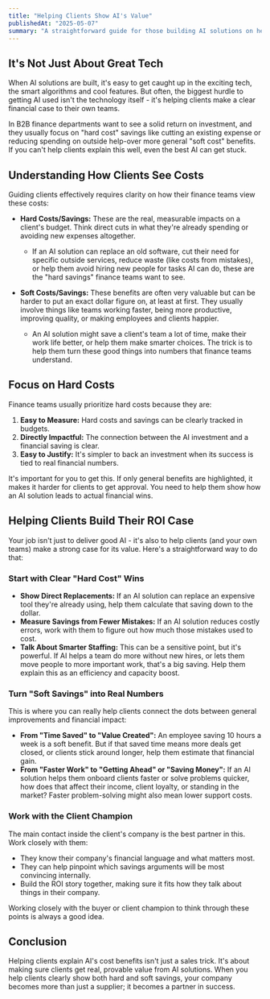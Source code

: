 ```yaml
---
title: "Helping Clients Show AI's Value"
publishedAt: "2025-05-07"
summary: "A straightforward guide for those building AI solutions on helping clients explain AI's hard and soft cost savings to get buy-in and prove its worth."
---
```


## It's Not Just About Great Tech

When AI solutions are built, it's easy to get caught up in the exciting tech, the smart algorithms and cool features. But often, the biggest hurdle to getting AI used isn't the technology itself - it's helping clients make a clear financial case to their own teams.

In B2B finance departments want to see a solid return on investment, and they usually focus on "hard cost" savings like cutting an existing expense or reducing spending on outside help-over more general "soft cost" benefits. If you can't help clients explain this well, even the best AI can get stuck.

## Understanding How Clients See Costs

Guiding clients effectively requires clarity on how their finance teams view these costs:

- **Hard Costs/Savings:** These are the real, measurable impacts on a client's budget. Think direct cuts in what they're already spending or avoiding new expenses altogether.

  - If an AI solution can replace an old software, cut their need for specific outside services, reduce waste (like costs from mistakes), or help them avoid hiring new people for tasks AI can do, these are the "hard savings" finance teams want to see.

- **Soft Costs/Savings:** These benefits are often very valuable but can be harder to put an exact dollar figure on, at least at first. They usually involve things like teams working faster, being more productive, improving quality, or making employees and clients happier.
  - An AI solution might save a client's team a lot of time, make their work life better, or help them make smarter choices. The trick is to help them turn these good things into numbers that finance teams understand.

## Focus on Hard Costs

Finance teams usually prioritize hard costs because they are:

1.  **Easy to Measure:** Hard costs and savings can be clearly tracked in budgets.
2.  **Directly Impactful:** The connection between the AI investment and a financial saving is clear.
3.  **Easy to Justify:** It's simpler to back an investment when its success is tied to real financial numbers.

It's important for you to get this. If only general benefits are highlighted, it makes it harder for clients to get approval. You need to help them show how an AI solution leads to actual financial wins.

## Helping Clients Build Their ROI Case

Your job isn't just to deliver good AI - it's also to help clients (and your own teams) make a strong case for its value. Here's a straightforward way to do that:

### Start with Clear "Hard Cost" Wins

- **Show Direct Replacements:** If an AI solution can replace an expensive tool they're already using, help them calculate that saving down to the dollar.
- **Measure Savings from Fewer Mistakes:** If an AI solution reduces costly errors, work with them to figure out how much those mistakes used to cost.
- **Talk About Smarter Staffing:** This can be a sensitive point, but it's powerful. If AI helps a team do more without new hires, or lets them move people to more important work, that's a big saving. Help them explain this as an efficiency and capacity boost.

### Turn "Soft Savings" into Real Numbers

This is where you can really help clients connect the dots between general improvements and financial impact:

- **From "Time Saved" to "Value Created":** An employee saving 10 hours a week is a soft benefit. But if that saved time means more deals get closed, or clients stick around longer, help them estimate that financial gain.
- **From "Faster Work" to "Getting Ahead" or "Saving Money":** If an AI solution helps them onboard clients faster or solve problems quicker, how does that affect their income, client loyalty, or standing in the market? Faster problem-solving might also mean lower support costs.

### Work with the Client Champion

The main contact inside the client's company is the best partner in this. Work closely with them:

- They know their company's financial language and what matters most.
- They can help pinpoint which savings arguments will be most convincing internally.
- Build the ROI story together, making sure it fits how they talk about things in their company.

Working closely with the buyer or client champion to think through these points is always a good idea.

## Conclusion

Helping clients explain AI's cost benefits isn't just a sales trick. It's about making sure clients get real, provable value from AI solutions. When you help clients clearly show both hard and soft savings, your company becomes more than just a supplier; it becomes a partner in success.
